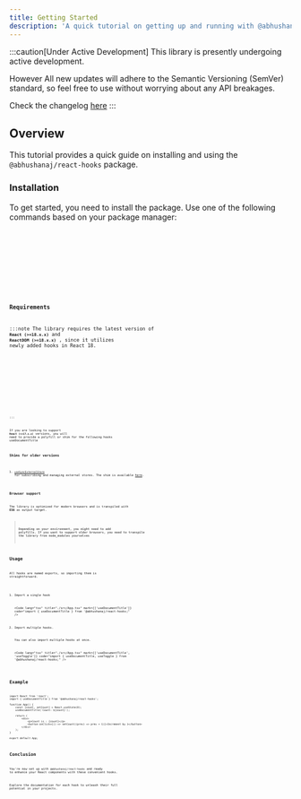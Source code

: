 ```yaml
---
title: Getting Started
description: 'A quick tutorial on getting up and running with @abhushanaj/react-hooks'
---
```



:::caution[Under Active Development]
This library is presently undergoing active development.

However All new updates will adhere to the Semantic Versioning (SemVer) standard, so feel free to use without worrying about any API breakages.

Check the changelog [here](https://github.com/abhushanaj/react-hooks.abhushan.dev/blob/main/react-hooks/CHANGELOG.md)
:::

## Overview

This tutorial provides a quick guide on installing and using the `@abhushanaj/react-hooks` package.

### Installation

To get started, you need to install the package. Use one of the following commands based on your package manager:

<Tabs>
	<TabItem label="npm">
		<Code code="npm install @abhushanaj/react-hooks" lang="bash" />
	</TabItem>
	<TabItem label="pnpm">
		<Code code="pnpm add @abhushanaj/react-hooks" lang="bash" />
	</TabItem>
	<TabItem label="yarn">
		<Code code="yarn add @abhushanaj/react-hooks" lang="bash" />
	</TabItem>
</Tabs>

### Requirements

:::note
The library requires the latest version of **`React (>=18.x.x)`** and **`ReactDOM (>=18.x.x)`** , since it utilizes newly added hooks in React 18.

<Tabs>
	<TabItem label="npm">
		<Code code="npm install react@latest react-dom@latest" lang="bash" />
	</TabItem>
	<TabItem label="pnpm">
		<Code code="pnpm add react@latest react-dom@latest" lang="bash" />
	</TabItem>
	<TabItem label="yarn">
		<Code code="yarn add react@latest react-dom@latest" lang="bash" />
	</TabItem>
</Tabs>

:::

If you are looking to support **`React (<=17.x.x)`** versions, you will need to provide a polyfill or shim for the following hooks useDocumentTitle

### Shims for older versions

1. [`useSyncExternalStore`](https://react.dev/reference/react/useSyncExternalStore) for subscribing and managing external stores. The shim is available [here](https://www.npmjs.com/package/use-sync-external-store).

### Browser support

The library is optimized for modern browsers and is transpiled with **ES6** as output target.

> **Depending on your environment, you might need to add polyfills. If you want to support older browsers, you need to transpile the library from node_modules yourselves**

## Usage

All hooks are named exports, so importing them is straightforward.

1. Import a single hook

   <Code
   	lang="tsx"
   	title="./src/App.tsx"
   	mark={['useDocumentTitle']}
   	code="import { useDocumentTitle } from '@abhushanaj/react-hooks;"
   />

2. Import multiple hooks.

   You can also import multiple hooks at once.

   <Code
   	lang="tsx"
   	title="./src/App.tsx"
   	mark={['useDocumentTitle', 'useToggle']}
   	code="import { useDocumentTitle, useToggle } from '@abhushanaj/react-hooks;"
   />

## Example

```tsx title="./src/App.tsx" ins={2,6}
import React from 'react';
import { useDocumentTitle } from '@abhushanaj/react-hooks';

function App() {
	const [count, setCount] = React.useState(0);
	useDocumentTitle(`Count: ${count}`);

	return (
		<div>
			<p>Count is : {count}</p>
			<button onClick={() => setCount((prev) => prev + 1)}>Increment by 1</button>
		</div>
	);
}

export default App;
```

## Conclusion

You're now set up with `@abhushanaj/react-hooks` and ready to enhance your React components with these convenient hooks.

Explore the documentation for each hook to unleash their full potential in your projects.
